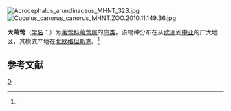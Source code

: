 {{Speciesbox 
| genus = Acrocephalus
| species = arundinaceus
| status = LC
| status_system = iucn3.1
| status_ref = <ref>{{IUCN|id=104317670|title=''Acrocephalus arundinaceus'' |assessor=BirdLife International  |version=2020.1 |year=2017|accessdate=1 October 2016}} 数据库資料包含說明此物種被編入無危級別的原因</ref>
| image = Drosselrohrsänger Great reed warbler.jpg
| authority = ([[卡尔·林奈|Linnaeus]], 1758)<ref name='id3580'>{{cite web| url =http://www.bioinfo.cn/db05/BjdwSpecies.php?action=view&id=3580| title =大苇莺| work =《中国动物物种编目数据库》| publisher =中国科学院微生物研究所| author =中国科学院动物研究所| accessdate =2009-04-04| deadurl =yes| archiveurl =https://web.archive.org/web/20131203122335/http://www.bioinfo.cn/db05/BjdwSpecies.php?action=view| archivedate =2013-12-03}}</ref>
| range_map = AcrocephalusArundinaceusIUCN2019 1.png
| range_map_caption = 大葦鶯的分布範圍{{leftlegend|#00FF00|繁殖區|outline=gray}}  {{leftlegend|#00FFFF|遷徙過境|outline=gray}} {{leftlegend|#007FFF|度冬區|outline=gray}} 
}}
[[File:Acrocephalus_arundinaceus_MHNT_323.jpg|thumb]]
[[File:Cuculus_canorus_canorus_MHNT.ZOO.2010.11.149.36.jpg|thumb]]

'''大苇莺'''（[[学名|学名]]：{{lang|la|''Acrocephalus arundinaceus''}}）为[[苇莺科|苇莺科]][[苇莺属|苇莺属]]的[[鸟类|鸟类]]。该物种分布在从[[欧洲|欧洲]]到[[中亚|中亚]]的广大地区，其模式产地在[[北欧|北欧]][[格但斯克|格但斯克]]。<ref name='id3580'/>

== 参考文献 ==
{{reflist}}
{{Taxonbar|from=Q180835}}

[[Category:苇莺属|D]]